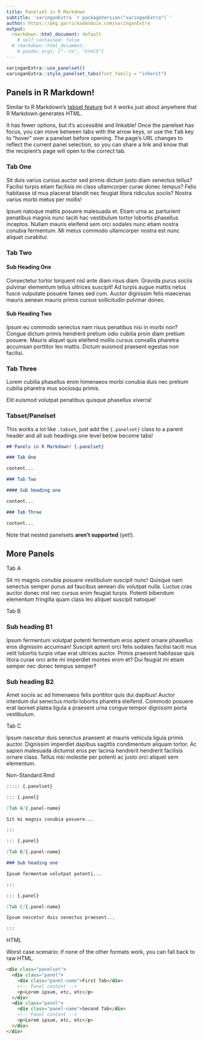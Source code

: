 ```yaml
---
title: Panelset in R Markdown
subtitle: 'xaringanExtra `r packageVersion("xaringanExtra")`'
author: https://pkg.garrickadenbuie.com/xaringanExtra
output:
  rmarkdown::html_document: default
    # self_contained: false
  # rmarkdown::html_document:
    # pandoc_args: ["--to", "html5"]
---
```


```r
xaringanExtra::use_panelset()
xaringanExtra::style_panelset_tabs(font_family = "inherit")
```

## Panels in R Markdown! {.panelset}

Similar to R Markdown's [tabset feature](https://bookdown.org/yihui/rmarkdown-cookbook/html-tabs.html) but it works just about anywhere that R Markdown generates HTML.

It has fewer options, but it's accessible and linkable!
Once the panelset has focus, you can move between tabs with the arrow keys,
or use the <kbd>Tab</kbd> key to "hover" over a panelset before opening.
The page's URL changes to reflect the current panel selection,
so you can share a link and know that the recipient's page
will open to the correct tab.

### Tab One

Sit duis varius cursus auctor sed primis dictum justo diam senectus tellus? Facilisi turpis etiam facilisis mi class ullamcorper curae donec tempus? Felis habitasse id mus placerat blandit nec feugiat litora ridiculus sociis? Nostra varius morbi metus per mollis!

Ipsum natoque mattis posuere malesuada et. Etiam urna ac parturient penatibus magnis nunc taciti hac vestibulum tortor lobortis phasellus inceptos. Nullam mauris eleifend sem orci sodales nunc etiam nostra conubia fermentum. Mi metus commodo ullamcorper nostra est nunc aliquet curabitur.


### Tab Two

#### Sub Heading One

Consectetur tortor torquent nisl ante diam risus diam. Gravida purus sociis pulvinar elementum tellus ultrices suscipit! Ad turpis augue mattis netus fusce vulputate posuere fames sed cum. Auctor dignissim felis maecenas mauris aenean mauris primis cursus sollicitudin pulvinar donec.

#### Sub Heading Two

Ipsum eu commodo senectus nam risus penatibus nisi in morbi non? Congue dictum primis hendrerit pretium odio cubilia proin diam pretium posuere. Mauris aliquet quis eleifend mollis cursus convallis pharetra accumsan porttitor leo mattis. Dictum euismod praesent egestas non facilisi.

### Tab Three

Lorem cubilia phasellus enim himenaeos morbi conubia duis nec pretium cubilia pharetra mus sociosqu primis.

Elit euismod volutpat penatibus quisque phasellus viverra!

### Tabset/Panelset

This works a lot like `.tabset`,
just add the `{.panelset}` class to a parent header and all sub headings
one level below become tabs!

```markdown
## Panels in R Markdown! {.panelset}

### Tab One

content...

### Tab Two

#### Sub heading one

content...

### Tab Three

content...
```

Note that nested panelsets __aren't supported__ (yet!).


## More Panels

::::: {.panelset}

::: {.panel}

[Tab A]{.panel-name}

Sit mi magnis conubia posuere vestibulum suscipit nunc! Quisque nam senectus semper purus ad faucibus aenean dis volutpat nulla. Luctus cras auctor donec nisl nec cursus enim feugiat turpis. Potenti bibendum elementum fringilla quam class leo aliquet suscipit natoque!

:::

::: {.panel}

[Tab B]{.panel-name}

### Sub heading B1

Ipsum fermentum volutpat potenti fermentum eros aptent ornare phasellus eros dignissim accumsan! Suscipit aptent orci felis sodales facilisi taciti mus velit lobortis turpis vitae erat ultrices auctor. Primis praesent habitasse quis litora curae orci ante mi imperdiet montes enim et? Dui feugiat mi etiam semper nec donec tempus semper?

### Sub heading B2

Amet sociis ac ad himenaeos felis porttitor quis dui dapibus! Auctor interdum dui senectus morbi lobortis pharetra eleifend. Commodo posuere erat laoreet platea ligula a praesent urna congue tempor dignissim porta vestibulum.

:::

::: {.panel}

[Tab C]{.panel-name}

Ipsum nascetur duis senectus praesent at mauris vehicula ligula primis auctor. Dignissim imperdiet dapibus sagittis condimentum aliquam tortor. Ac sapien malesuada dictumst eros per lacinia hendrerit hendrerit facilisis ornare class. Tellus nisi molestie per potenti ac justo orci aliquet sem elementum.

:::

::: {.panel}

[Non-Standard Rmd]{.panel-name}

```markdown
::::: {.panelset}

::: {.panel}

[Tab A]{.panel-name}

Sit mi magnis conubia posuere...

:::

::: {.panel}

[Tab B]{.panel-name}

### Sub heading one

Ipsum fermentum volutpat potenti...

:::

::: {.panel}

[Tab C]{.panel-name}

Ipsum nascetur duis senectus praesent...

:::
```

:::

::: {.panel}

[HTML]{.panel-name}

Worst case scenario: if none of the other formats work,
you can fall back to raw HTML.

```html
<div class="panelset">
  <div class="panel">
    <div class="panel-name">First Tab</div>
    <!-- Panel content -->
    <p>Lorem ipsum, etc, etc</p>
  </div>
  <div class="panel">
    <div class="panel-name">Second Tab</div>
    <!-- Panel content -->
    <p>Lorem ipsum, etc, etc</p>
  </div>
</div>
```

:::

:::::

